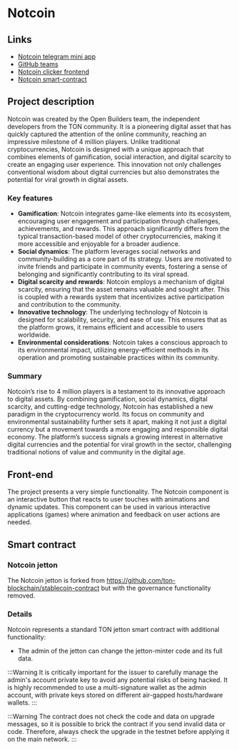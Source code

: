 
# Notcoin

## Links

- [Notcoin telegram mini app](https://t.me/notcoin_bot/click)
- [GitHub teams](https://github.com/OpenBuilders)
- [Notcoin clicker frontend](https://github.com/OpenBuilders/notcoin-clicker)
- [Notcoin smart-contract](https://github.com/OpenBuilders/notcoin-contract)

## Project description

Notcoin was created by the Open Builders team, the independent developers from the TON community. It is a pioneering digital asset that has quickly captured the attention of the online community, reaching an impressive milestone of 4 million players. Unlike traditional cryptocurrencies, Notcoin is designed with a unique approach that combines elements of gamification, social interaction, and digital scarcity to create an engaging user experience. This innovation not only challenges conventional wisdom about digital currencies but also demonstrates the potential for viral growth in digital assets.

### Key features

- **Gamification**: Notcoin integrates game-like elements into its ecosystem, encouraging user engagement and participation through challenges, achievements, and rewards. This approach significantly differs from the typical transaction-based model of other cryptocurrencies, making it more accessible and enjoyable for a broader audience.
- **Social dynamics**: The platform leverages social networks and community-building as a core part of its strategy. Users are motivated to invite friends and participate in community events, fostering a sense of belonging and significantly contributing to its viral spread.
- **Digital scarcity and rewards**: Notcoin employs a mechanism of digital scarcity, ensuring that the asset remains valuable and sought after. This is coupled with a rewards system that incentivizes active participation and contribution to the community.
- **Innovative technology**: The underlying technology of Notcoin is designed for scalability, security, and ease of use. This ensures that as the platform grows, it remains efficient and accessible to users worldwide.
- **Environmental considerations**: Notcoin takes a conscious approach to its environmental impact, utilizing energy-efficient methods in its operation and promoting sustainable practices within its community.

### Summary

Notcoin’s rise to 4 million players is a testament to its innovative approach to digital assets. By combining gamification, social dynamics, digital scarcity, and cutting-edge technology, Notcoin has established a new paradigm in the cryptocurrency world. Its focus on community and environmental sustainability further sets it apart, making it not just a digital currency but a movement towards a more engaging and responsible digital economy. The platform’s success signals a growing interest in alternative digital currencies and the potential for viral growth in the sector, challenging traditional notions of value and community in the digital age.

## Front-end

The project presents a very simple functionality. The Notcoin component is an interactive button that reacts to user touches with animations and dynamic updates. This component can be used in various interactive applications (games) where animation and feedback on user actions are needed.

## Smart contract

### Notcoin jetton

The Notcoin jetton is forked from https://github.com/ton-blockchain/stablecoin-contract but with the governance functionality removed.

### Details

Notcoin represents a standard TON jetton smart contract with additional functionality:
- The admin of the jetton can change the jetton-minter code and its full data.

:::Warning
It is critically important for the issuer to carefully manage the admin's account private key to avoid any potential risks of being hacked. It is highly recommended to use a multi-signature wallet as the admin account, with private keys stored on different air-gapped hosts/hardware wallets.
:::

:::Warning
The contract does not check the code and data on upgrade messages, so it is possible to brick the contract if you send invalid data or code. Therefore, always check the upgrade in the testnet before applying it on the main network.
:::

<Feedback />


